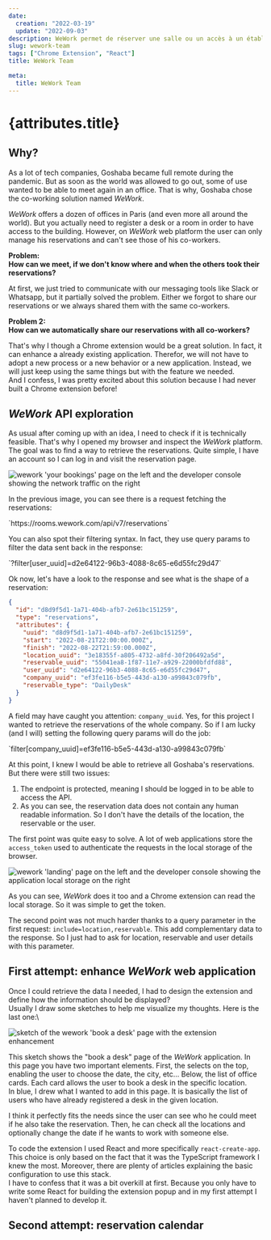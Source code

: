 ```yaml
---
date:
  creation: "2022-03-19"
  update: "2022-09-03"
description: WeWork permet de réserver une salle ou un accès à un établissement. Cependant, il n'est pas possible de voir les réservations de ses collègues.
slug: wework-team
tags: ["Chrome Extension", "React"]
title: WeWork Team

meta:
  title: WeWork Team
---
```



# {attributes.title}

## Why?

As a lot of tech companies, Goshaba became full remote during the pandemic. 
But as soon as the world was allowed to go out, some of use wanted to be able 
to meet again in an office. That is why, Goshaba chose the co-working solution 
named _WeWork_.

_WeWork_ offers a dozen of offices in Paris (and even more all around the world). 
But you actually need to register a desk or a room in order to have access to 
the building. However, on _WeWork_ web platform the user can only manage his 
reservations and can't see those of his co-workers.

**Problem:**\
**How can we meet, if we don't know where and when the others took their reservations?** 

At first, we just tried to communicate with our messaging tools like Slack or Whatsapp,
but it partially solved the problem. Either we forgot to share our reservations or we 
always shared them with the same co-workers.

**Problem 2:**\
**How can we automatically share our reservations with all co-workers?**

That's why I though a Chrome extension would be a great solution.
In fact, it can enhance a already existing application. Therefor, we
will not have to adopt a new process or a new behavior or a new
application. Instead, we will just keep using the same things but with
the feature we needed.\
And I confess, I was pretty excited about this solution because I had
never built a Chrome extension before!

## _WeWork_ API exploration

As usual after coming up with an idea, I need to check if it is
technically feasible. That's why I opened my browser and inspect
the _WeWork_ platform.\
The goal was to find a way to retrieve the reservations. Quite simple,
I have an account so I can log in and visit the reservation page.

<Image
  alt="wework 'your bookings' page on the left and the developer console showing the network traffic on the right"
  caption="https://members.wework.com/your-bookings"
  src="https://gaupanisset-blog.s3.eu-west-3.amazonaws.com/wework-team/wework-api-exploration.jpg"
/>

In the previous image, you can see there is a request fetching the reservations:

<p style={{overflowX: "auto"}}>`https://rooms.wework.com/api/v7/reservations`</p>

You can also spot their filtering syntax. In fact, they use query params to filter 
the data sent back in the response:

<p style={{overflowX: "auto"}}>`?filter[user_uuid]=d2e64122-96b3-4088-8c65-e6d55fc29d47`</p>

Ok now, let's have a look to the response and see what is the shape of a reservation:

```json
{
  "id": "d8d9f5d1-1a71-404b-afb7-2e61bc151259",
  "type": "reservations",
  "attributes": {
    "uuid": "d8d9f5d1-1a71-404b-afb7-2e61bc151259",
    "start": "2022-08-21T22:00:00.000Z",
    "finish": "2022-08-22T21:59:00.000Z",
    "location_uuid": "3e18355f-a805-4732-a8fd-30f206492a5d",
    "reservable_uuid": "55041ea8-1f87-11e7-a929-22000bfdfd88",
    "user_uuid": "d2e64122-96b3-4088-8c65-e6d55fc29d47",
    "company_uuid": "ef3fe116-b5e5-443d-a130-a99843c079fb",
    "reservable_type": "DailyDesk"
  }
}
``` 

A field may have caught you attention: `company_uuid`. Yes, for this project I wanted 
to retrieve the reservations of the whole company. So if I am lucky (and I will) setting 
the following query params will do the job: 

<p style={{overflowX: "auto"}}>`filter[company_uuid]=ef3fe116-b5e5-443d-a130-a99843c079fb`</p>

 At this point, I knew I would be able to retrieve all Goshaba's reservations. 
 But there were still two issues:
 1. The endpoint is protected, meaning I should be logged in to be able to access the API.
 2. As you can see, the reservation data does not contain any human readable information. 
 So I don't have the details of the location, the reservable or the user.

The first point was quite easy to solve. A lot of web applications store the `access_token` 
used to authenticate the requests in the local storage of the browser.

<Image
  alt="wework 'landing' page on the left and the developer console showing the application local storage on the right"
  caption="https://members.wework.com"
  src="https://gaupanisset-blog.s3.eu-west-3.amazonaws.com/wework-team/wework-api-exploration-2.jpg"
/>

As you can see, _WeWork_ does it too and a Chrome extension can read the local storage. 
So it was simple to get the token.

The second point was not much harder thanks to a query parameter in the first request: 
`include=location,reservable`. This add complementary data to the response. 
So I just had to ask for location, reservable and user details with this parameter.

## First attempt: enhance _WeWork_ web application

Once I could retrieve the data I needed, I had to design the extension
and define how the information should be displayed?\
Usually I draw some sketches to help me visualize my thoughts. Here is
the last one:\

<Image
  alt="sketch of the wework 'book a desk' page with the extension enhancement"
  caption="Sketch of the wework 'book a desk' page"
  src="https://gaupanisset-blog.s3.eu-west-3.amazonaws.com/wework-team/first-attempt.jpg"
/>

This sketch shows the "book a desk" page of the
_WeWork_ application. In this page you have two important
elements. First, the selects on the top, enabling the user to choose
the date, the city, etc... Below, the list of office cards. Each card
allows the user to book a desk in the specific location.\
In blue, I drew what I wanted to add in this page. It is basically the
list of users who have already registered a desk in the given
location.

I think it perfectly fits the needs since the user can see who he
could meet if he also take the reservation. Then, he can check all the
locations and optionally change the date if he wants to work with
someone else.

To code the extension I used React and more specifically
`react-create-app`. This choice is only based on the fact
that it was the TypeScript framework I knew the most. Moreover, there
are plenty of articles explaining the basic configuration to use this
stack.\
I have to confess that it was a bit overkill at first. Because
you only have to write some React for building the extension popup and
in my first attempt I haven't planned to develop it.

## Second attempt: reservation calendar